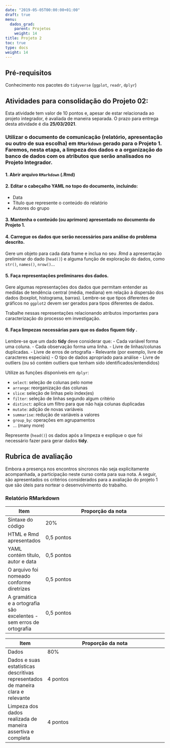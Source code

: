 ```yaml
---
date: "2019-05-05T00:00:00+01:00"
draft: true
menu:
  dados_grad:
    parent: Projetos
    weight: 14
title: Projeto 2
toc: true
type: docs
weight: 14
---
```


## Pré-requisitos

Conhecimento nos pacotes do `tidyverse` (`ggplot`, `readr`, `dplyr`)

## Atividades para consolidação do Projeto 02:

Esta atividade tem valor de 10 pontos e, apesar de estar relacionada ao projeto integrador, é avaliada de maneira separada. O prazo para entrega desta atividade é dia **25/03/2021**. 

### Utilizar o documento de comunicação (relatório, apresentação ou outro de sua escolha) em `RMarkdown` gerado para o **Projeto 1**. Faremos, nesta etapa, a limpeza dos dados e a organização do banco de dados com os atributos que serão analisados no **Projeto Integrador**.

#### 1. Abrir arquivo `RMarkdown` (.Rmd)

#### 2. Editar o cabeçalho YAML no topo do documento, incluindo:
- Data
- Título que represente o conteúdo do relatório
- Autores do grupo

#### 3. Mantenha o conteúdo (ou aprimore) apresentado no documento do **Projeto 1**. 

#### 4. Carregue os dados que serão necessários para análise do problema descrito. 

Gere um objeto para cada data frame e inclua no seu .Rmd a apresentação preliminar do dado (`head()`) e alguma função de exploração do dados, como `str()`, `names()`, `nrow()`... 

#### 5. Faça representações preliminares dos dados.

Gere algumas representações dos dados que permitam entender as medidas de tendência central (média, mediana) em relação à dispersão dos dados (boxplot, histograma, barras). Lembre-se que tipos diferentes de gráficos no `ggplot2` devem ser gerados para tipos diferentes de dados. 

Trabalhe nessas representações relacionando atributos importantes para caracterização do processo em investigação. 

#### 6. Faça limpezas necessárias para que os dados fiquem **tidy** .

Lembre-se que um dado **tidy** deve considerar que:
- Cada variável forma uma coluna.
- Cada observação forma uma linha.
- Livre de linhas/colunas duplicadas.
- Livre de erros de ortografia
- Relevante (por exemplo, livre de caracteres especiais)
- O tipo de dados apropriado para análise
- Livre de outliers (ou só contém outliers que tenham sido identificados/entendidos)

Utilize as funções disponíveis em `dplyr`:

- `select`: seleção de colunas pelo nome
- `arrange`: reorganização das colunas
- `slice`: seleção de linhas pelo index(es)
- `filter`: seleção de linhas segundo algum critério
- `distinct`: aplica um filtro para que não haja colunas duplicadas
- `mutate`: adição de novas variáveis
- `summarise`: redução de variáveis a valores
- `group_by`: operações em agrupamentos
- ... (many more)

Represente (`head()`) os dados após a limpeza e explique o que foi necessário fazer para gerar dados **tidy**.


## Rubrica de avaliação

Embora a presença nos encontros síncronos não seja explicitamente acompanhada, a participação neste curso conta para sua nota. A seguir, são apresentados os critérios considerados para a avaliação do projeto 1 que são úteis para nortear o desenvolvimento do trabalho. 

### Relatório RMarkdown

|Item|Proporção da nota
|----|-----------------
|Sintaxe do código |20%
|HTML e Rmd apresentados|0,5 pontos
|YAML contém título, autor e data|0,5 pontos
|O arquivo foi nomeado conforme diretrizes|0,5 pontos
|A gramática e a ortografia são excelentes - sem erros de ortografia|0,5 pontos

|Item|Proporção da nota
|----|-----------------
|Dados|80%
|Dados e suas estatísticas descritivas representados de maneira clara e relevante|4 pontos 	 
|Limpeza dos dados realizada de maneira assertiva e completa |4 pontos

